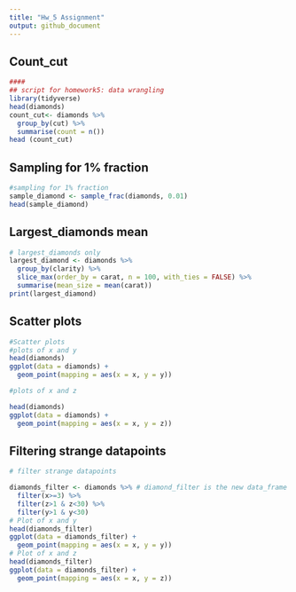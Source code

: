 ```yaml
---
title: "Hw_5 Assignment"
output: github_document
---
```

## Count_cut
```r
####
## script for homework5: data wrangling
library(tidyverse)
head(diamonds)
count_cut<- diamonds %>% 
  group_by(cut) %>%
  summarise(count = n())
head (count_cut)
```

## Sampling for 1% fraction
```r
#sampling for 1% fraction
sample_diamond <- sample_frac(diamonds, 0.01)
head(sample_diamond)
```

## Largest_diamonds mean
```r
# largest_diamonds only
largest_diamond <- diamonds %>%
  group_by(clarity) %>%
  slice_max(order_by = carat, n = 100, with_ties = FALSE) %>%
  summarise(mean_size = mean(carat))
print(largest_diamond)
```
## Scatter plots
```r
#Scatter plots
#plots of x and y
head(diamonds)
ggplot(data = diamonds) +
  geom_point(mapping = aes(x = x, y = y))

#plots of x and z

head(diamonds)
ggplot(data = diamonds) +
  geom_point(mapping = aes(x = x, y = z))
```

## Filtering strange datapoints
```r
# filter strange datapoints

diamonds_filter <- diamonds %>% # diamond_filter is the new data_frame
  filter(x>=3) %>%
  filter(z>1 & z<30) %>%
  filter(y>1 & y<30)
# Plot of x and y
head(diamonds_filter)
ggplot(data = diamonds_filter) +
  geom_point(mapping = aes(x = x, y = y))
# Plot of x and z
head(diamonds_filter)
ggplot(data = diamonds_filter) +
  geom_point(mapping = aes(x = x, y = z))


  


```

